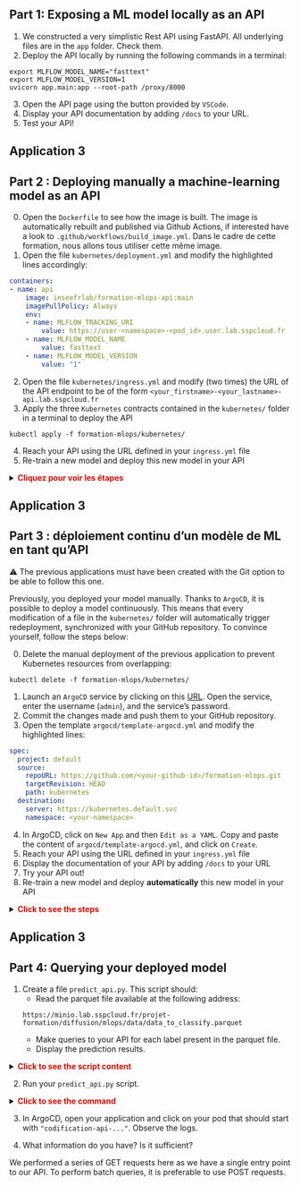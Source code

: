 
::::{.callout-tip collapse="true" icon=false}
## Part 1: Exposing a ML model locally as an API

:::::{.nonincremental}

1. We constructed a very simplistic Rest API using FastAPI. All underlying files are in the `app` folder. Check them.
2. Deploy the API locally by running the following commands in a terminal:

```shell
export MLFLOW_MODEL_NAME="fasttext"
export MLFLOW_MODEL_VERSION=1
uvicorn app.main:app --root-path /proxy/8000
```

3. Open the API page using the button provided by `VSCode`.
4. Display your API documentation by adding `/docs` to your URL.
5. Test your API!

:::::
::::

## Application 3 {.scrollable}

::::{.callout-tip collapse="true" icon=false}
## Part 2 : Deploying manually a machine-learning model as an API

:::::{.nonincremental}

0. Open the `Dockerfile` to see how the image is built. The image is automatically rebuilt and published via Github Actions, if interested have a look to `.github/workflows/build_image.yml`. Dans le cadre de cette formation, nous allons tous utiliser cette même image.
1. Open the file `kubernetes/deployment.yml` and modify the highlighted lines accordingly:

```.yml
containers:
- name: api
    image: inseefrlab/formation-mlops-api:main
    imagePullPolicy: Always
    env:
    - name: MLFLOW_TRACKING_URI
        value: https://user-<namespace>-<pod_id>.user.lab.sspcloud.fr
    - name: MLFLOW_MODEL_NAME
        value: fasttext
    - name: MLFLOW_MODEL_VERSION
        value: "1"
```


2. Open the file `kubernetes/ingress.yml` and modify (two times) the URL of the API endpoint to be of the form `<your_firstname>-<your_lastname>-api.lab.sspcloud.fr`
3. Apply the three `Kubernetes` contracts contained in the `kubernetes/` folder in a terminal to deploy the API

```shell
kubectl apply -f formation-mlops/kubernetes/
```

4. Reach your API using the URL defined in your `ingress.yml` file
5. Re-train a new model and deploy this new model in your API

<details>
<summary>
    <font size=\"3\" color=\"darkgreen\"><b>Cliquez pour voir les étapes </b></font>
</summary>

1. Train a model
2. Register the model in MLflow
3. Adjust your `MLFLOW_MODEL_NAME` or `MLFLOW_MODEL_VERSION` (if you didn't modify the model name) environment variable in the `deployment.yml` file
4. Apply the new `Kubernetes` contracts to update the API

```shell
kubectl apply -f formation-mlops/kubernetes/
```

6. Refresh your API, and verify on the home page that it is now based on the new version of the model

</details>

:::::
::::

## Application 3 {.scrollable}

::::{.callout-tip collapse="true" icon=false}
## Part 3 : déploiement continu d'un modèle de ML en tant qu'API

:::::{.nonincremental}

⚠️ The previous applications must have been created with the Git option to be able to follow this one.

Previously, you deployed your model manually. Thanks to `ArgoCD`, it is possible to deploy a model continuously. This means that every modification of a file in the `kubernetes/` folder will automatically trigger redeployment, synchronized with your GitHub repository. To convince yourself, follow the steps below:

0. Delete the manual deployment of the previous application to prevent Kubernetes resources from overlapping:

```shell
kubectl delete -f formation-mlops/kubernetes/
```

1. Launch an `ArgoCD` service by clicking on this [URL](https://datalab.sspcloud.fr/launcher/automation/argo-cd?version=0.5.3&autoLaunch=true). Open the service, enter the username (`admin`), and the service's password.
2. Commit the changes made and push them to your GitHub repository.
3. Open the template `argocd/template-argocd.yml` and modify the highlighted lines:

```.yml
spec:
  project: default
  source:
    repoURL: https://github.com/<your-github-id>/formation-mlops.git
    targetRevision: HEAD
    path: kubernetes
  destination:
    server: https://kubernetes.default.svc
    namespace: <your-namespace>
```

4. In ArgoCD, click on `New App` and then `Edit as a YAML`. Copy and paste the content of `argocd/template-argocd.yml`, and click on `Create`.
5. Reach your API using the URL defined in your `ingress.yml` file
6. Display the documentation of your API by adding `/docs` to your URL
7. Try your API out!
8. Re-train a new model and deploy **automatically** this new model in your API

<details>
<summary>
    <font size=\"3\" color=\"darkgreen\"><b>Click to see the steps </b></font>
</summary>

1. Train a model
2. Register the model in MLflow
3. Adjust your `MLFLOW_MODEL_NAME` or `MLFLOW_MODEL_VERSION` (if you didn't modify the model name) environment variable in the `deployment.yml` file
4. Commit these changes and push them to your GitHub repository.
5. Wait for 5 minutes for `ArgoCD` to automatically synchronize the changes from your GitHub repository, or force synchronization. Refresh your API and check on the homepage that it is now based on the new version of the model.

</details>

:::::
::::


## Application 3 {.scrollable}

::::{.callout-tip collapse="true" icon=false}
## Part 4: Querying your deployed model

:::::{.nonincremental}

1. Create a file `predict_api.py`. This script should:
    - Read the parquet file available at the following address:

    ```shell
    https://minio.lab.sspcloud.fr/projet-formation/diffusion/mlops/data/data_to_classify.parquet
    ``` 

    - Make queries to your API for each label present in the parquet file.
    - Display the prediction results.

<details> 
<summary> 
    <font size=\"3\" color=\"darkgreen\"><b>Click to see the script content </b></font>
</summary>

```.python
import pandas as pd
import requests


# Function to make a request to the API
def make_prediction(api_url: str, description: str):
    params = {"description": description, "nb_echoes_max": 2}
    response = requests.get(api_url, params=params)
    return response.json()


# Data URL
data_path = "https://minio.lab.sspcloud.fr/projet-formation/diffusion/mlops/data/data_to_classify.parquet"

# Load the Parquet file into a pandas DataFrame
df = pd.read_parquet(data_path)

# API URL
api_url = "https://<your_firstname>-<your_lastname>-api.lab.sspcloud.fr/predict"

# Make the requests
responses = df["text"].apply(lambda x: make_prediction(api_url, x))

# Display the DataFrame with prediction results
print(pd.merge(df, pd.json_normalize(responses),
               left_index=True,
               right_index=True))

```
</details>

2. Run your `predict_api.py` script.

<details> 
<summary> 
    <font size=\"3\" color=\"darkgreen\"><b>Click to see the command </b></font> 
</summary>

```shell
python formation-mlops/src/predict_api.py
```
</details>

3. In ArgoCD, open your application and click on your pod that should start with `"codification-api-..."`.  Observe the logs.

4. What information do you have? Is it sufficient?

::::

:::: {.callout-important collapse="true"}

We performed a series of GET requests here as we have a single entry point to our API. To perform batch queries, it is preferable to use POST requests.

::::
:::
